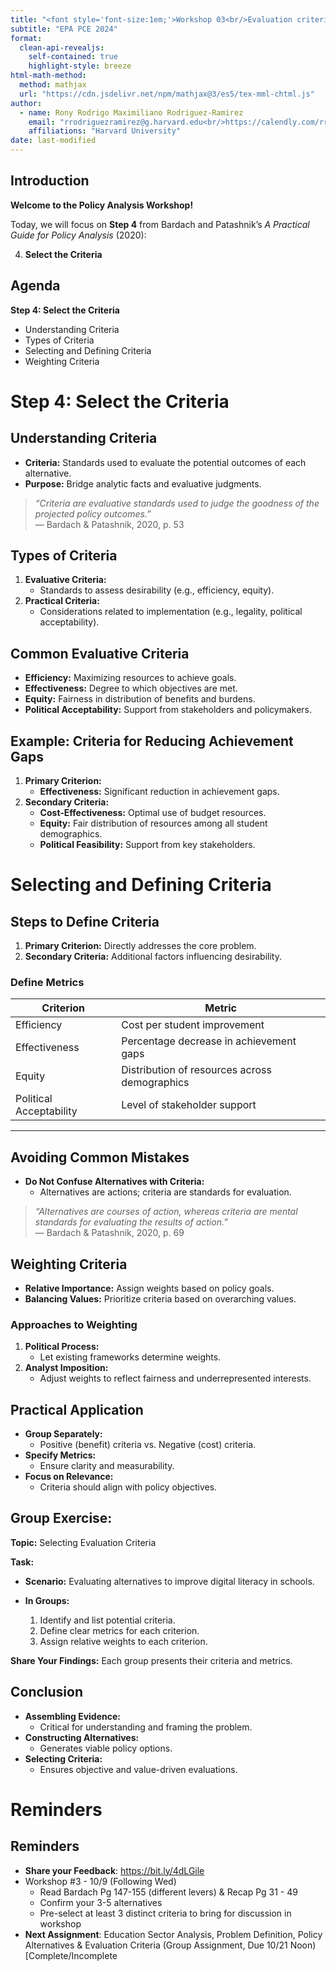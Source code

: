 ```yaml
---
title: "<font style='font-size:1em;'>Workshop 03<br/>Evaluation criteria </font>"
subtitle: "EPA PCE 2024"
format: 
  clean-api-revealjs:
    self-contained: true
    highlight-style: breeze
html-math-method:
  method: mathjax
  url: "https://cdn.jsdelivr.net/npm/mathjax@3/es5/tex-mml-chtml.js"
author:
  - name: Rony Rodrigo Maximiliano Rodriguez-Ramirez
    email: "rrodriguezramirez@g.harvard.edu<br/>https://calendly.com/rrmaximiliano/30min"
    affiliations: "Harvard University"
date: last-modified
---
```


## Introduction

**Welcome to the Policy Analysis Workshop!**

Today, we will focus on **Step 4** from Bardach and Patashnik’s _A Practical Guide for Policy Analysis_ (2020):

4. **Select the Criteria**

## Agenda

**Step 4: Select the Criteria** 

- Understanding Criteria
- Types of Criteria
- Selecting and Defining Criteria
- Weighting Criteria

# Step 4: Select the Criteria

## Understanding Criteria

- **Criteria:** Standards used to evaluate the potential outcomes of each alternative.
- **Purpose:** Bridge analytic facts and evaluative judgments.

> *"Criteria are evaluative standards used to judge the goodness of the projected policy outcomes."*  
> — Bardach & Patashnik, 2020, p. 53


## Types of Criteria

1. **Evaluative Criteria:**
   - Standards to assess desirability (e.g., efficiency, equity).

2. **Practical Criteria:**
   - Considerations related to implementation (e.g., legality, political acceptability).

## Common Evaluative Criteria

- **Efficiency:** Maximizing resources to achieve goals.
- **Effectiveness:** Degree to which objectives are met.
- **Equity:** Fairness in distribution of benefits and burdens.
- **Political Acceptability:** Support from stakeholders and policymakers.


## Example: Criteria for Reducing Achievement Gaps

1. **Primary Criterion:**
   - **Effectiveness:** Significant reduction in achievement gaps.

2. **Secondary Criteria:**
   - **Cost-Effectiveness:** Optimal use of budget resources.
   - **Equity:** Fair distribution of resources among all student demographics.
   - **Political Feasibility:** Support from key stakeholders.


# Selecting and Defining Criteria

## Steps to Define Criteria

1. **Primary Criterion:** Directly addresses the core problem.
2. **Secondary Criteria:** Additional factors influencing desirability.

### Define Metrics

| **Criterion**   | **Metric**                                 |
|-----------------|--------------------------------------------|
| Efficiency      | Cost per student improvement               |
| Effectiveness   | Percentage decrease in achievement gaps    |
| Equity          | Distribution of resources across demographics |
| Political Acceptability | Level of stakeholder support            |

---

## Avoiding Common Mistakes

- **Do Not Confuse Alternatives with Criteria:**
  - Alternatives are actions; criteria are standards for evaluation.

> *"Alternatives are courses of action, whereas criteria are mental standards for evaluating the results of action."*  
> — Bardach & Patashnik, 2020, p. 69


## Weighting Criteria

- **Relative Importance:** Assign weights based on policy goals.
- **Balancing Values:** Prioritize criteria based on overarching values.

### Approaches to Weighting

1. **Political Process:**
   - Let existing frameworks determine weights.

2. **Analyst Imposition:**
   - Adjust weights to reflect fairness and underrepresented interests.

## Practical Application

- **Group Separately:**
  - Positive (benefit) criteria vs. Negative (cost) criteria.
- **Specify Metrics:**
  - Ensure clarity and measurability.
- **Focus on Relevance:**
  - Criteria should align with policy objectives.

## Group Exercise:

**Topic:** Selecting Evaluation Criteria

**Task:**

- **Scenario:** Evaluating alternatives to improve digital literacy in schools.
- **In Groups:**

  1. Identify and list potential criteria.
  2. Define clear metrics for each criterion.
  3. Assign relative weights to each criterion.

**Share Your Findings:** Each group presents their criteria and metrics.


## Conclusion

- **Assembling Evidence:** 
  - Critical for understanding and framing the problem.
- **Constructing Alternatives:** 
  - Generates viable policy options.
- **Selecting Criteria:** 
  - Ensures objective and value-driven evaluations.

# Reminders

## Reminders

- **Share your Feedback**: [https://bit.ly/4dLGile](https://bit.ly/4dLGile)
- Workshop #3 - 10/9 (Following Wed)
  - Read Bardach Pg 147-155 (different levers) & Recap Pg 31 - 49
  - Confirm your 3-5 alternatives
  - Pre-select at least 3 distinct criteria to bring for discussion in workshop
- **Next Assignment**: Education Sector Analysis, Problem Definition, Policy Alternatives & Evaluation Criteria (Group Assignment, Due 10/21 Noon) [Complete/Incomplete












